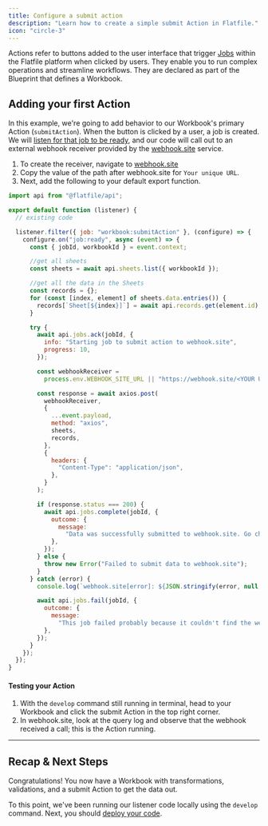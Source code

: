 ```yaml
---
title: Configure a submit action
description: "Learn how to create a simple submit Action in Flatfile."
icon: "circle-3"
---
```


<Snippet file="dxpbanner.mdx" />

Actions refer to buttons added to the user interface that trigger <Tooltip tip="Large asynchronous work...">[Jobs](../concepts/jobs)</Tooltip> within the Flatfile platform when clicked by users. They enable you to run complex operations and streamline workflows. They are declared as part of the Blueprint that defines a Workbook.

## Adding your first Action

In this example, we're going to add behavior to our Workbook's primary Action (`submitAction`). When the button is clicked by a user, a job is created. We will [listen for that job to be ready](../concepts/events#job-ready), and our code will call out to an external webhook receiver provided by the [webhook.site](https://webhook.site) service.

1. To create the receiver, navigate to [webhook.site](https://webhook.site)
1. Copy the value of the path after webhook.site for `Your unique URL`.
1. Next, add the following to your default export function.

```js index.js
import api from "@flatfile/api";

export default function (listener) {
  // existing code

  listener.filter({ job: "workbook:submitAction" }, (configure) => {
    configure.on("job:ready", async (event) => {
      const { jobId, workbookId } = event.context;

      //get all sheets
      const sheets = await api.sheets.list({ workbookId });

      //get all the data in the Sheets
      const records = {};
      for (const [index, element] of sheets.data.entries()) {
        records[`Sheet[${index}]`] = await api.records.get(element.id);
      }

      try {
        await api.jobs.ack(jobId, {
          info: "Starting job to submit action to webhook.site",
          progress: 10,
        });

        const webhookReceiver =
          process.env.WEBHOOK_SITE_URL || "https://webhook.site/<YOUR URL>";

        const response = await axios.post(
          webhookReceiver,
          {
            ...event.payload,
            method: "axios",
            sheets,
            records,
          },
          {
            headers: {
              "Content-Type": "application/json",
            },
          }
        );

        if (response.status === 200) {
          await api.jobs.complete(jobId, {
            outcome: {
              message:
                "Data was successfully submitted to webhook.site. Go check it out!",
            },
          });
        } else {
          throw new Error("Failed to submit data to webhook.site");
        }
      } catch (error) {
        console.log(`webhook.site[error]: ${JSON.stringify(error, null, 2)}`);

        await api.jobs.fail(jobId, {
          outcome: {
            message:
              "This job failed probably because it couldn't find the webhook.site URL.",
          },
        });
      }
    });
  });
}
```

#### Testing your Action

1. With the `develop` command still running in terminal, head to your Workbook and click the submit Action in the top right corner.
2. In webhook.site, look at the query log and observe that the webhook received a call; this is the Action running.

---

## Recap & Next Steps

Congratulations! You now have a Workbook with transformations, validations, and a submit Action to get the data out.

To this point, we've been running our listener code locally using the `develop` command. Next, you should [deploy your code](../developer-tools/deploying).
